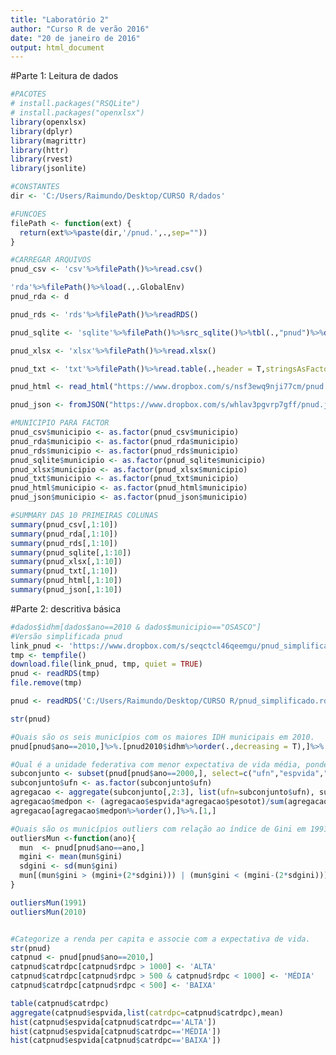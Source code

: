 ```yaml
---
title: "Laboratório 2"
author: "Curso R de verão 2016"
date: "20 de janeiro de 2016"
output: html_document
---
```

#Parte 1: Leitura de dados
```r
#PACOTES
# install.packages("RSQLite")
# install.packages("openxlsx")
library(openxlsx)
library(dplyr)
library(magrittr)
library(httr)
library(rvest)
library(jsonlite)

#CONSTANTES
dir <- 'C:/Users/Raimundo/Desktop/CURSO R/dados'

#FUNCOES
filePath <- function(ext) {
  return(ext%>%paste(dir,'/pnud.',.,sep=""))
}

#CARREGAR ARQUIVOS
pnud_csv <- 'csv'%>%filePath()%>%read.csv()

'rda'%>%filePath()%>%load(.,.GlobalEnv) 
pnud_rda <- d

pnud_rds <- 'rds'%>%filePath()%>%readRDS()

pnud_sqlite <- 'sqlite'%>%filePath()%>%src_sqlite()%>%tbl(.,"pnud")%>%data.frame()

pnud_xlsx <- 'xlsx'%>%filePath()%>%read.xlsx()

pnud_txt <- 'txt'%>%filePath()%>%read.table(.,header = T,stringsAsFactors = T, quote ='"')

pnud_html <- read_html("https://www.dropbox.com/s/nsf3ewq9nji77cm/pnud.html?dl=1")%>%html_nodes(., "table") %>% html_table()%>% data.frame()

pnud_json <- fromJSON("https://www.dropbox.com/s/whlav3pgvrp7gff/pnud.json?dl=1")

#MUNICIPIO PARA FACTOR 
pnud_csv$municipio <- as.factor(pnud_csv$municipio)
pnud_rda$municipio <- as.factor(pnud_rda$municipio)
pnud_rds$municipio <- as.factor(pnud_rds$municipio)
pnud_sqlite$municipio <- as.factor(pnud_sqlite$municipio)
pnud_xlsx$municipio <- as.factor(pnud_xlsx$municipio)
pnud_txt$municipio <- as.factor(pnud_txt$municipio)
pnud_html$municipio <- as.factor(pnud_html$municipio)
pnud_json$municipio <- as.factor(pnud_json$municipio)

#SUMMARY DAS 10 PRIMEIRAS COLUNAS
summary(pnud_csv[,1:10])
summary(pnud_rda[,1:10])
summary(pnud_rds[,1:10])
summary(pnud_sqlite[,1:10])
summary(pnud_xlsx[,1:10])
summary(pnud_txt[,1:10])
summary(pnud_html[,1:10])
summary(pnud_json[,1:10])
```
#Parte 2: descritiva básica
```r
#dados$idhm[dados$ano==2010 & dados$municipio=="OSASCO"]
#Versão simplificada pnud
link_pnud <- 'https://www.dropbox.com/s/seqctcl46qeemgu/pnud_simplificado.rds?dl=1'
tmp <- tempfile()
download.file(link_pnud, tmp, quiet = TRUE)
pnud <- readRDS(tmp)
file.remove(tmp)

pnud <- readRDS('C:/Users/Raimundo/Desktop/CURSO R/pnud_simplificado.rds')

str(pnud)

#Quais são os seis municípios com os maiores IDH municipais em 2010.
pnud[pnud$ano==2010,]%>%.[pnud2010$idhm%>%order(.,decreasing = T),]%>%.[1:6,]

#Qual é a unidade federativa com menor expectativa de vida média, ponderada pela população dos municípios em 2000
subconjunto <- subset(pnud[pnud$ano==2000,], select=c("ufn","espvida","pesotot"))
subconjunto$ufn <- as.factor(subconjunto$ufn)
agregacao <- aggregate(subconjunto[,2:3], list(ufn=subconjunto$ufn), sum)
agregacao$medpon <- (agregacao$espvida*agregacao$pesotot)/sum(agregacao$pesotot)
agregacao[agregacao$medpon%>%order(),]%>%.[1,]

#Quais são os municípios outliers com relação ao índice de Gini em 1991 e em 2010 (Dica: utilize como critério para determinar outliers valores maiores que a média mais duas vezes o desvio padrão).
outliersMun <-function(ano){
  mun  <- pnud[pnud$ano==ano,]
  mgini <- mean(mun$gini)
  sdgini <- sd(mun$gini) 
  mun[(mun$gini > (mgini+(2*sdgini))) | (mun$gini < (mgini-(2*sdgini))),]
}

outliersMun(1991)
outliersMun(2010)


#Categorize a renda per capita e associe com a expectativa de vida.
str(pnud)
catpnud <- pnud[pnud$ano==2010,]
catpnud$catrdpc[catpnud$rdpc > 1000] <- 'ALTA'
catpnud$catrdpc[catpnud$rdpc > 500 & catpnud$rdpc < 1000] <- 'MÉDIA'
catpnud$catrdpc[catpnud$rdpc < 500] <- 'BAIXA'

table(catpnud$catrdpc)
aggregate(catpnud$espvida,list(catrdpc=catpnud$catrdpc),mean)
hist(catpnud$espvida[catpnud$catrdpc=='ALTA'])
hist(catpnud$espvida[catpnud$catrdpc=='MÉDIA'])
hist(catpnud$espvida[catpnud$catrdpc=='BAIXA'])
```

